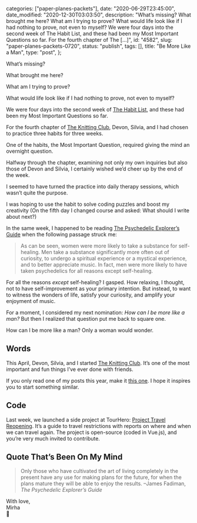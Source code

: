 
  categories: ["paper-planes-packets"],
  date: "2020-06-29T23:45:00",
  date_modified: "2020-12-30T03:03:50",
  description:
    "What’s missing? What brought me here? What am I trying to prove? What would life look like if I had nothing to prove, not even to myself? We were four days into the second week of The Habit List, and these had been my Most Important Questions so far. For the fourth chapter of The […]",
  id: "4582",
  slug: "paper-planes-packets-0720",
  status: "publish",
  tags: [],
  title: "Be More Like a Man",
  type: "post",
};


What’s missing?

What brought me here?

What am I trying to prove?

What would life look like if I had nothing to prove, not even to myself?

We were four days into the second week of [The Habit List](/posts/the-knitting-club#chapter-iv-the-habit-list), and these had been my Most Important Questions so far.

For the fourth chapter of [The Knitting Club](/posts/the-knitting-club/), Devon, Silvia, and I had chosen to practice three habits for three weeks.

One of the habits, the Most Important Question, required giving the mind an overnight question.

Halfway through the chapter, examining not only my own inquiries but also those of Devon and Silvia, I certainly wished we’d cheer up by the end of the week.

I seemed to have turned the practice into daily therapy sessions, which wasn’t quite the purpose.

I was hoping to use the habit to solve coding puzzles and boost my creativity (On the fifth day I changed course and asked: What should I write about next?)

In the same week, I happened to be reading [The Psychedelic Explorer’s Guide](https://www.amazon.com/Psychedelic-Explorers-Guide-Therapeutic-Journeys-ebook/dp/B0051OHLVG/) when the following passage struck me:

> As can be seen, women were more likely to take a substance for self-healing. Men take a substance significantly more often out of curiosity, to undergo a spiritual experience or a mystical experience, and to better appreciate music. In fact, men were more likely to have taken psychedelics for all reasons except self-healing.

For all the reasons *except* self-healing? I gasped. How relaxing, I thought, not to have self-improvement as your primary intention. But instead, to want to witness the wonders of life, satisfy your curiosity, and amplify your enjoyment of music.

For a moment, I considered my next nomination: *How can I be more like a man?* But then I realized that question put me back to square one.

How can I be more like a man? Only a woman would wonder.

## Words

This April, Devon, Silvia, and I started [The Knitting Club](/posts/the-knitting-club/). It’s one of the most important and fun things I’ve ever done with friends.

If you only read one of my posts this year, make it [this one](/posts/the-knitting-club/). I hope it inspires you to start something similar.

## Code

Last week, we launched a side project at TourHero: [Project Travel Reopening](https://www.tourhero.com/en/ultimate-guide-covid19-travel-restrictions-reopening/). It’s a guide to travel restrictions with reports on where and when we can travel again. The project is open-source (coded in Vue.js), and you’re very much invited to contribute.

## Quote That’s Been On My Mind

> Only those who have cultivated the art of living completely in the present have any use for making plans for the future, for when the plans mature they will be able to enjoy the results. –James Fadiman, _The Psychedelic Explorer’s Guide_

With love,\
Mirha\
🔮
